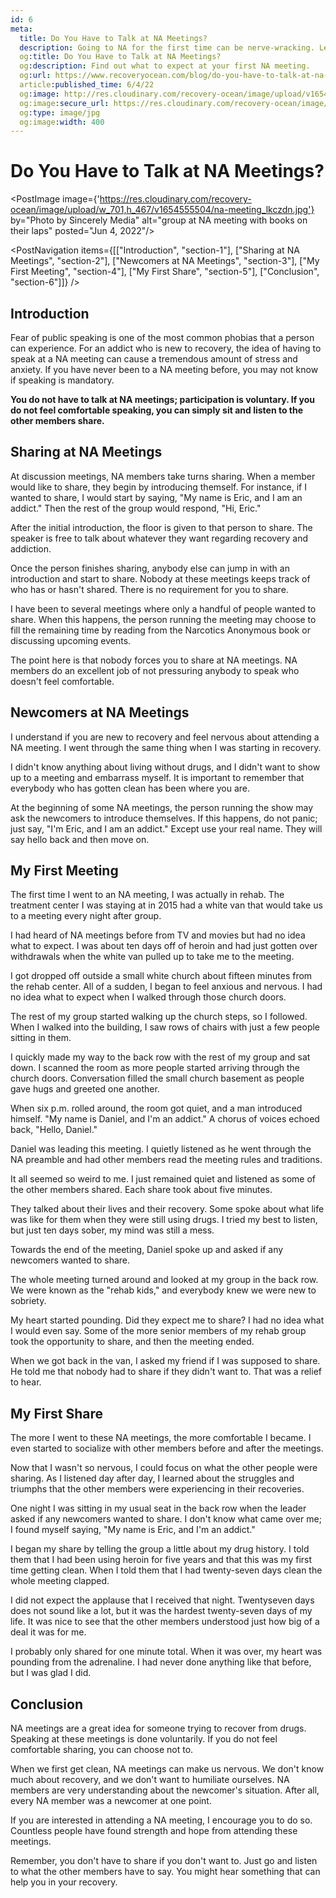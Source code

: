 ```yaml
---
id: 6
meta:
  title: Do You Have to Talk at NA Meetings?
  description: Going to NA for the first time can be nerve-wracking. Learn about the participation rules for NA meetings. 
  og:title: Do You Have to Talk at NA Meetings?
  og:description: Find out what to expect at your first NA meeting.
  og:url: https://www.recoveryocean.com/blog/do-you-have-to-talk-at-na-meetings
  article:published_time: 6/4/22
  og:image: http://res.cloudinary.com/recovery-ocean/image/upload/v1654555504/na-meeting_lkczdn.jpg
  og:image:secure_url: https://res.cloudinary.com/recovery-ocean/image/upload/v1654555504/na-meeting_lkczdn.jpg
  og:type: image/jpg
  og:image:width: 400
---
```


# Do You Have to Talk at NA Meetings?
<PostImage image={'https://res.cloudinary.com/recovery-ocean/image/upload/w_701,h_467/v1654555504/na-meeting_lkczdn.jpg'} by="Photo by Sincerely Media" alt="group at NA meeting with books on their laps" posted="Jun 4, 2022"/>

<PostNavigation items={[["Introduction", "section-1"], ["Sharing at NA Meetings", "section-2"], ["Newcomers at NA Meetings", "section-3"], ["My First Meeting", "section-4"], ["My First Share", "section-5"], ["Conclusion", "section-6"]]} />

<span id="section-1"></span>
## Introduction
Fear of public speaking is one of the most common phobias that a person can experience. For an addict who is new to recovery, the idea of having to speak at a NA meeting can cause a tremendous amount of stress and anxiety. If you have never been to a NA meeting before, you may not know if speaking is mandatory.

<strong>You do not have to talk at NA meetings; participation is voluntary. If you do not feel comfortable speaking, you can simply sit and listen to the other members share.</strong> 


<span id="section-2"></span>
## Sharing at NA Meetings

At discussion meetings, NA members take turns sharing. When a member would like to share, they begin by introducing themself. For instance, if I wanted to share, I would start by saying, "My name is Eric, and I am an addict." Then the rest of the group would respond, "Hi, Eric."

After the initial introduction, the floor is given to that person to share. The speaker is free to talk about whatever they want regarding recovery and addiction. 

Once the person finishes sharing, anybody else can jump in with an introduction and start to share. Nobody at these meetings keeps track of who has or hasn't shared. There is no requirement for you to share. 

I have been to several meetings where only a handful of people wanted to share. When this happens, the person running the meeting may choose to fill the remaining time by reading from the Narcotics Anonymous book or discussing upcoming events.

The point here is that nobody forces you to share at NA meetings. NA members do an excellent job of not pressuring anybody to speak who doesn't feel comfortable.

<span id="section-3"></span>
## Newcomers at NA Meetings

I understand if you are new to recovery and feel nervous about attending a NA meeting. I went through the same thing when I was starting in recovery.

I didn't know anything about living without drugs, and I didn't want to show up to a meeting and embarrass myself. It is important to remember that everybody who has gotten clean has been where you are.

At the beginning of some NA meetings, the person running the show may ask the newcomers to introduce themselves. If this happens, do not panic; just say, "I'm Eric, and I am an addict." Except use your real name. They will say hello back and then move on.

<span id="section-4"></span>
## My First Meeting

The first time I went to an NA meeting, I was actually in rehab. The treatment center I was staying at in 2015 had a white van that would take us to a meeting every night after group.

I had heard of NA meetings before from TV and movies but had no idea what to expect. I was about ten days off of heroin and had just gotten over withdrawals when the white van pulled up to take me to the meeting.

I got dropped off outside a small white church about fifteen minutes from the rehab center. All of a sudden, I began to feel anxious and nervous. I had no idea what to expect when I walked through those church doors.

The rest of my group started walking up the church steps, so I followed. When I walked into the building, I saw rows of chairs with just a few people sitting in them.

I quickly made my way to the back row with the rest of my group and sat down. I scanned the room as more people started arriving through the church doors. Conversation filled the small church basement as people gave hugs and greeted one another.

When six p.m. rolled around, the room got quiet, and a man introduced himself. "My name is Daniel, and I'm an addict." A chorus of voices echoed back, "Hello, Daniel." 

Daniel was leading this meeting. I quietly listened as he went through the NA preamble and had other members read the meeting rules and traditions. 

It all seemed so weird to me. I just remained quiet and listened as some of the other members shared. Each share took about five minutes. 

They talked about their lives and their recovery. Some spoke about what life was like for them when they were still using drugs. I tried my best to listen, but just ten days sober, my mind was still a mess.

Towards the end of the meeting, Daniel spoke up and asked if any newcomers wanted to share. 

The whole meeting turned around and looked at my group in the back row. We were known as the "rehab kids," and everybody knew we were new to sobriety. 

My heart started pounding. Did they expect me to share? I had no idea what I would even say. Some of the more senior members of my rehab group took the opportunity to share, and then the meeting ended.

When we got back in the van, I asked my friend if I was supposed to share. He told me that nobody had to share if they didn't want to. That was a relief to hear.

<span id="section-5"></span>
## My First Share

The more I went to these NA meetings, the more comfortable I became. I even started to socialize with other members before and after the meetings.

Now that I wasn't so nervous, I could focus on what the other people were sharing. As I listened day after day, I learned about the struggles and triumphs that the other members were experiencing in their recoveries.

One night I was sitting in my usual seat in the back row when the leader asked if any newcomers wanted to share. I don't know what came over me; I found myself saying, "My name is Eric, and I'm an addict." 

I began my share by telling the group a little about my drug history. I told them that I had been using heroin for five years and that this was my first time getting clean. When I told them that I had twenty-seven days clean the whole meeting clapped.

I did not expect the applause that I received that night. Twentyseven days does not sound like a lot, but it was the hardest twenty-seven days of my life. It was nice to see that the other members understood just how big of a deal it was for me.

I probably only shared for one minute total. When it was over, my heart was pounding from the adrenaline. I had never done anything like that before, but I was glad I did.

<span id="section-6"></span>
## Conclusion

NA meetings are a great idea for someone trying to recover from drugs. Speaking at these meetings is done voluntarily. If you do not feel comfortable sharing, you can choose not to.

When we first get clean, NA meetings can make us nervous. We don't know much about recovery, and we don't want to humiliate ourselves. NA members are very understanding about the newcomer's situation. After all, every NA member was a newcomer at one point.

If you are interested in attending a NA meeting, I encourage you to do so. Countless people have found strength and hope from attending these meetings. 

Remember, you don't have to share if you don't want to. Just go and listen to what the other members have to say. You might hear something that can help you in your recovery.